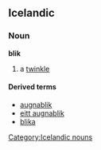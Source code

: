 ==Icelandic==
===Noun===
'''blik''' {{n}}
# a [[twinkle]]

====Derived terms====
*[[augnablik]]
*[[eitt augnablik]]
*[[blika]]

[[Category:Icelandic nouns]]